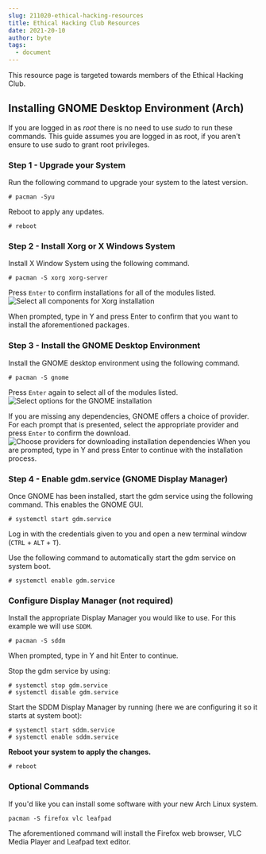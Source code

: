 ```yaml
---
slug: 211020-ethical-hacking-resources
title: Ethical Hacking Club Resources
date: 2021-20-10
author: byte
tags:
  - document
---
```

This resource page is targeted towards members of the Ethical Hacking Club.

## Installing GNOME Desktop Environment (Arch)

If you are logged in as *root* there is no need to use *sudo* to run these commands. This guide assumes you are logged in as root, if you aren't ensure to use sudo to grant root privileges. 

### Step 1 - Upgrade your System
Run the following command to upgrade your system to the latest version.

    # pacman -Syu
Reboot to apply any updates.

    # reboot
### Step 2 - Install Xorg or X Windows System

Install X Window System using the following command.

    # pacman -S xorg xorg-server
Press `Enter` to confirm installations for all of the modules listed.
![Select all components for Xorg installation](https://phoenixnap.com/kb/wp-content/uploads/2021/04/how-to-install-gnome-in-arch-linux-03.png)

When prompted, type in Y and press Enter to confirm that you want to install the aforementioned packages.

### Step 3 - Install the GNOME Desktop Environment
Install the GNOME desktop environment using the following command.

    # pacman -S gnome
Press `Enter` again to select all of the modules listed.
![Select options for the GNOME installation](https://phoenixnap.com/kb/wp-content/uploads/2021/04/how-to-install-gnome-in-arch-linux-05.png)

If you are missing any dependencies, GNOME offers a choice of provider. For each prompt that is presented, select the appropriate provider and press `Enter` to confirm the download.
![Choose providers for downloading installation dependencies](https://phoenixnap.com/kb/wp-content/uploads/2021/04/how-to-install-gnome-in-arch-linux-06.png)
When you are prompted, type in Y and press Enter to continue with the installation process. 
### Step 4 - Enable gdm.service (GNOME Display Manager)

Once GNOME has been installed, start the gdm service using the following command. This enables the GNOME GUI.

    # systemctl start gdm.service

Log in with the credentials given to you and open a new terminal window (`CTRL` + `ALT` + `T`).

Use the following command to automatically start the gdm service on system boot.

    # systemctl enable gdm.service

### Configure Display Manager (not required)
Install the appropriate Display Manager you would like to use. For this example we will use `SDDM`.

    # pacman -S sddm

When prompted, type in Y and hit Enter to continue.

Stop the gdm service by using:

    # systemctl stop gdm.service
    # systemctl disable gdm.service

Start the SDDM Display Manager by running (here we are configuring it so it starts at system boot):

    # systemctl start sddm.service
    # systemctl enable sddm.service

**Reboot your system to apply the changes.**

    # reboot
### Optional Commands

If you'd like you can install some software with your new Arch Linux system.

    pacman -S firefox vlc leafpad

The aforementioned command will install the Firefox web browser, VLC Media Player and Leafpad text editor.
